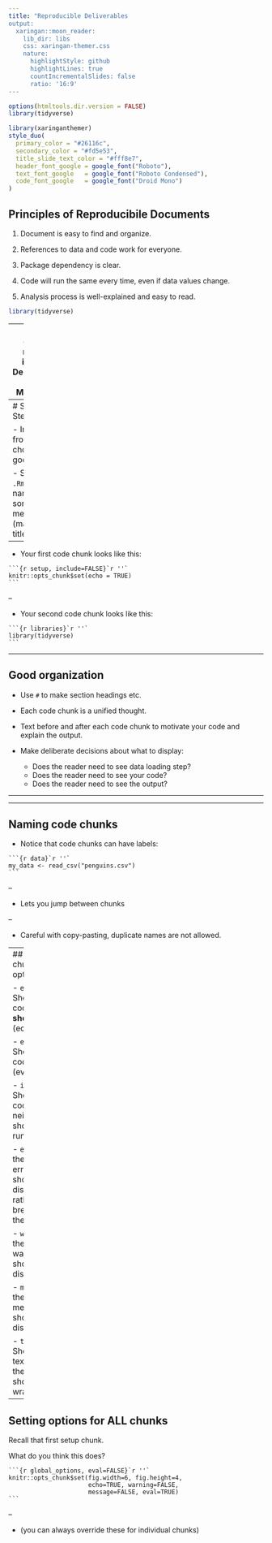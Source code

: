 ```yaml
---
title: "Reproducible Deliverables
output:
  xaringan::moon_reader:
    lib_dir: libs
    css: xaringan-themer.css
    nature:
      highlightStyle: github
      highlightLines: true
      countIncrementalSlides: false
      ratio: '16:9'
---
```


```r
options(htmltools.dir.version = FALSE)
library(tidyverse)
```

```r
library(xaringanthemer)
style_duo(
  primary_color = "#26116c",
  secondary_color = "#fd5e53",
  title_slide_text_color = "#fff8e7",
  header_font_google = google_font("Roboto"),
  text_font_google   = google_font("Roboto Condensed"),
  code_font_google   = google_font("Droid Mono")
)
```

## Principles of Reproducibile Documents

1. Document is easy to find and organize.

2. References to data and code work for everyone.

3. Package dependency is clear.

4. Code will run the same every time, even if data values change.

5. Analysis process is well-explained and easy to read.

```r
library(tidyverse)
```

---
class: center, middle, invert
# Deliverables in R Markdown

---
# Setup Steps

- In the frontmatter, choose a good title.

- Save your `.Rmd` file, and name it something meaningful (match the title!)

--

- Your first code chunk looks like this:

````
```{r setup, include=FALSE}`r ''`
knitr::opts_chunk$set(echo = TRUE)
```
````

--

- Your second code chunk looks like this:

````
```{r libraries}`r ''`
library(tidyverse)
```
````

---

## Good organization

- Use `#` to make section headings etc.

- Each code chunk is a unified thought.

- Text before and after each code chunk to motivate your code and explain the output.

- Make deliberate decisions about what to display:
    + Does the reader need to see data loading step?
    + Does the reader need to see your code?
    + Does the reader need to see the output?
    
---  

---

## Naming code chunks

- Notice that code chunks can have labels:

````
```{r data}`r ''`
my_data <- read_csv("penguins.csv")
```
````

--

- Lets you jump between chunks

--

- Careful with copy-pasting, duplicate names are not allowed.


---
## Setting chunk options

- `echo`: Should this code be **shown** (echoed)?

- `eval`: Should this code be **run** (evaluated)?

- `include`: Should this code be neither shown nor run?

- `error`: If there is an error, should that display rather than breaking the knit?

- `warning`: If there is a warning, should that display?

- `message`: If there is a message, should that display?

- `tidy`: Should the text from the code should be wrapped?

---

## Setting options for ALL chunks

Recall that first setup chunk.

What do you think this does?

````
```{r global_options, eval=FALSE}`r ''`
knitr::opts_chunk$set(fig.width=6, fig.height=4,
                      echo=TRUE, warning=FALSE, 
                      message=FALSE, eval=TRUE)
```
````

--

- (you can always override these for individual chunks)
